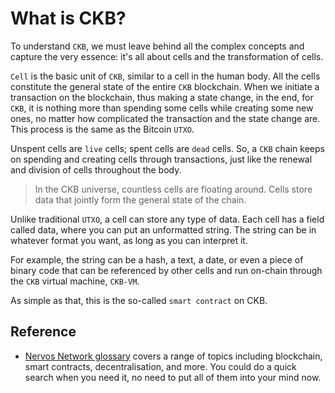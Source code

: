 
# What is CKB?

To understand `CKB`, we must leave behind all the complex concepts and capture the very essence: it's all about cells and the transformation of cells.

`Cell` is the basic unit of `CKB`, similar to a cell in the human body. All the cells constitute the general state of the entire `CKB` blockchain. When we initiate a transaction on the blockchain, thus making a state change, in the end, for `CKB`, it is nothing more than spending some cells while creating some new ones, no matter how complicated the transaction and the state change are. This process is the same as the Bitcoin `UTXO`.

Unspent cells are `live` cells; spent cells are `dead` cells. So, a `CKB` chain keeps on spending and creating cells through transactions, just like the renewal and division of cells throughout the body.

<CellsAnimate/>

> In the CKB universe, countless cells are floating around.
> Cells store data that jointly form the general state of the chain.

Unlike traditional `UTXO`, a cell can store any type of data. Each cell has a field called data, where you can put an
unformatted string. The string can be in whatever format you want, as long as you can interpret it.

For example, the string can be a hash, a text, a date, or even a piece of binary code that can be referenced by
other cells and run on-chain through the `CKB` virtual machine, `CKB-VM`.

As simple as that, this is the so-called `smart contract` on CKB.

## Reference
- [Nervos Network glossary](https://docs.nervos.org/docs/basics/glossary#general-glossary) covers a range of topics including blockchain, smart contracts, decentralisation, and more. You could do a quick search when you need it, no need to put all of them into your mind now.
